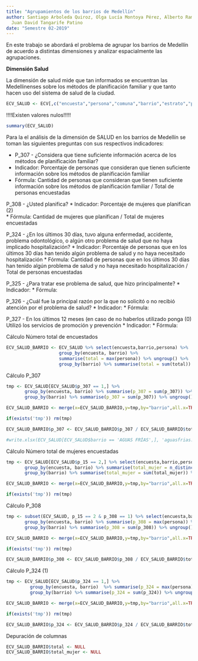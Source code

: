 ```yaml
---
title: "Agrupamientos de los barrios de Medellín"
author: Santiago Arboleda Quiroz, Olga Lucía Montoya Pérez, Alberto Ramirez Velasquez,
  Juan David Tangarife Patino
date: "Semestre 02-2019"
---
```


En este trabajo se abordará el problema de agrupar los barrios de Medellín de acuerdo a distintas dimensiones y
analizar espacialmente las agrupaciones.

**Dimensión Salud**


La dimensión de salud mide que tan informados se encuentran las Medellinenses sobre los métodos de planificación familiar y que tanto hacen uso del sistema de salud de la ciudad.


```r
ECV_SALUD <- ECV[,c("encuesta","persona","comuna","barrio","estrato","p_15","p_307","p_308","p_324","p_325","p_326","p_327")]
```

!!!!Existen valores nulos!!!!!
```r
summary(ECV_SALUD)
```

Para la el análisis de la dimensión de SALUD en los barrios de Medellín se toman las siguientes preguntas con sus respectivos indicadores:

* P_307 - ¿Considera que tiene suficiente información acerca de los métodos de planificación familiar?
 * Indicador: Porcentaje de personas que consideran que tienen suficiente información sobre los métodos de planificación familiar
 * Fórmula: Cantidad de personas que consideran que tienen suficiente información sobre los métodos de planificación familiar / Total de personas encuestadas

P_308 - ¿Usted planifica?
 * Indicador: Porcentaje de mujeres que planifican (2)	
 * Fórmula: Cantidad de mujeres que planifican / Total de mujeres encuestadas

P_324 - ¿En los últimos 30 días, tuvo alguna enfermedad, accidente, problema odontológico, o algún otro problema de salud que no haya implicado hospitalización?
 * Indicador: Porcentaje de personas que en los últimos 30 días han tenido algún problema de salud y no haya necesitado hospitalización
 * Fórmula: Cantidad de personas que en los últimos 30 días han tenido algún problema de salud y no haya necesitado hospitalización / Total de personas encuestadas

P_325 - ¿Para tratar ese problema de salud, que hizo principalmente?
 * Indicador: 
 * Fórmula:
 
P_326 - ¿Cuál fue la principal razón por la que no solicitó o no recibió atención por el problema de salud?
 * Indicador: 
 * Fórmula:
 
P_327 - En los últimos 12 meses (en caso de no haberlos utilizado ponga (0) Utilizó los servicios de promoción y prevención
 * Indicador:
 * Fórmula:
 
Cálculo Número total de encuestados
```r
ECV_SALUD_BARRIO <- ECV_SALUD %>% select(encuesta,barrio,persona) %>% 
                    group_by(encuesta, barrio) %>% 
                    summarise(total = max(persona)) %>% ungroup() %>% 
                    group_by(barrio) %>% summarise(total = sum(total)) %>% ungroup()
```

Cálculo P_307

```r
tmp <- ECV_SALUD[ECV_SALUD$p_307 == 1,] %>% 
       group_by(encuesta, barrio) %>% summarise(p_307 = sum(p_307)) %>% ungroup() %>%
       group_by(barrio) %>% summarise(p_307 = sum(p_307)) %>% ungroup()

ECV_SALUD_BARRIO <- merge(x=ECV_SALUD_BARRIO,y=tmp,by="barrio",all.x=TRUE) 

if(exists('tmp')) rm(tmp)

ECV_SALUD_BARRIO$p_307 <- ECV_SALUD_BARRIO$p_307 / ECV_SALUD_BARRIO$total
```

```r
#write.xlsx(ECV_SALUD[ECV_SALUD$barrio == 'AGUAS FRÍAS',], 'aguasfrias.xlsx')
```

Cálculo Número total de mujeres encuestadas

```r
tmp <- ECV_SALUD[ECV_SALUD$p_15 == 2,] %>% select(encuesta,barrio,persona) %>% 
       group_by(encuesta, barrio) %>% summarise(total_mujer = n_distinct(persona)) %>% ungroup() %>% 
       group_by(barrio) %>% summarise(total_mujer = sum(total_mujer)) %>% ungroup()

ECV_SALUD_BARRIO <- merge(x=ECV_SALUD_BARRIO,y=tmp,by="barrio",all.x=TRUE) 

if(exists('tmp')) rm(tmp)

```

Cálculo P_308

```r
tmp <- subset(ECV_SALUD, p_15 == 2 & p_308 == 1) %>% select(encuesta,barrio,persona) %>% 
       group_by(encuesta, barrio) %>% summarise(p_308 = max(persona)) %>% ungroup() %>% 
       group_by(barrio) %>% summarise(p_308 = sum(p_308)) %>% ungroup()

ECV_SALUD_BARRIO <- merge(x=ECV_SALUD_BARRIO,y=tmp,by="barrio",all.x=TRUE) 

if(exists('tmp')) rm(tmp)

ECV_SALUD_BARRIO$p_308 <- ECV_SALUD_BARRIO$p_308 / ECV_SALUD_BARRIO$total_mujer
```

Cálculo P_324 (1)

```r
tmp <- ECV_SALUD[ECV_SALUD$p_324 == 1,] %>% 
         group_by(encuesta, barrio)  %>% summarise(p_324 = max(persona)) %>% ungroup() %>%
         group_by(barrio) %>% summarise(p_324 = sum(p_324)) %>% ungroup()

ECV_SALUD_BARRIO <- merge(x=ECV_SALUD_BARRIO,y=tmp,by="barrio",all.x=TRUE) 

if(exists('tmp')) rm(tmp)

ECV_SALUD_BARRIO$p_324 <- ECV_SALUD_BARRIO$p_324 / ECV_SALUD_BARRIO$total
```

Depuración de columnas

```r
ECV_SALUD_BARRIO$total <- NULL
ECV_SALUD_BARRIO$total_mujer <- NULL
```
